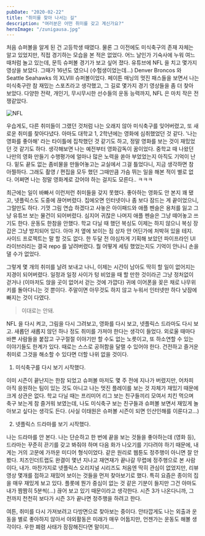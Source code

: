 ```yaml
---
pubDate: "2020-02-22"
title: "취미를 찾아 나서는 길"
description: "여러분은 어떤 취미를 갖고 계신가요?"
heroImage: "/zunigausa.jpg"
---
```


처음 슈퍼볼을 알게 된 건 고등학생 때였다. 물론 그 이전에도 미식축구의 존재 자체는 알고 있었지만, 직접 경기하는 모습을 본 적은 없었다. 어느 날인가 기숙사에 누워 여느 때처럼 놀고 있는데, 문득 슈퍼볼 경기가 보고 싶어 졌다. 유튜브에 NFL 을 치고 몇가지 영상을 보았다. 그때가 16년도 였으니 (수험생이었는데...) Denver Broncos 와 Seattle Seahawks 의 XLVIII 슈퍼볼이었다. 페이튼 매닝의 멋진 패스들을 보면서 나는 미식축구란 참 재밌는 스포츠라고 생각했고, 그 길로 몇가지 경기 영상들을 좀 더 찾아 보았다. 다양한 전략, 개인기, 무시무시한 선수들의 운동 능력까지, NFL 은 마치 작은 전쟁같았다.

![NFL](/zunigausa.jpg)

우습게도, 다른 취미들이 그랬던 것처럼 나는 오래지 않아 미식축구를 잊어버렸고, 또 새로운 취미를 찾아다녔다. 아마도 대학교 1, 2학년에는 영화에 심취했었던 것 같다. '나는 영화를 좋아해' 라는 타이틀에 집착했던 것 같기도 하고, 정말 영화를 보는 것이 재밌었던 것 같기도 하다. 생각해보면 나는 예전부터 영화감독이 꿈이었다. 중학교 때 나왔던 나만의 영화 만들기 수행평가에 얼마나 많은 노력을 쏟아 부었었는지 아직도 기억이 난다. 밑도 끝도 없는 좀비물을 만들어놓고는 교실에서 그걸 틀었다니, 지금 생각하면 참 아찔하다. 그래도 촬영 / 편집을 모두 했던 그때만큼 가슴 뛰는 일을 해본 적이 별로 없다. 어쩌면 나는 정말 영화계로 갔어야 하는 걸지도 모른다.. ㅋㅋㅋ

최근에는 일이 바빠서 이런저런 취미들을 갖지 못했다. 좋아하는 영화도 안 본지 꽤 됐고, 넷플릭스도 도중에 끊어버렸다. 집에오면 인터넷이나 좀 보다 잠드는 게 끝이었으니, 그럴만도 하다. 기껏 그림 연습 하겠다고 사놓은 아이패드와 애플 펜슬은 용처를 잃고 그냥 유튜브 보는 물건이 되어버렸다. 심지어 귀찮은 나머지 애플 펜슬은 그냥 떼어놓고 쓰기도 한다. 운동도 한참을 안했다. 학교 다닐 때 했던 복싱도 이제는 하지 않으니 복싱 장갑은 그냥 방치되어 있다. 아마 저 옆에 보이는 짐 상자 안 어딘가에 처박혀 있을 테지. 사이드 프로젝트는 말 할 것도 없다. 한 두달 전 야심차게 기획해 보았던 파이프라인 UI 라이브러리는 결국 repo 를 날려버렸다. 뭘 어떻게 세팅 했었는지도 기억이 안나니 손을 댈 수가 없었다.

그렇게 몇 개의 취미를 날려 보내고 나니, 이제는 시간이 남아도 딱히 할 일이 없어지는 지경이 되어버렸다. 일정과 일정 사이가 텅 비었을 때 할 만한 것이라곤 그냥 정처없이 걷거나 (이마저도 앉을 곳이 없어서 걷는 것에 가깝다) 귀에 이어폰을 꽂은 채로 나무위키를 돌아다니는 것 뿐이다. 주말이면 아무것도 하지 않고 누워서 인터넷만 하다 낮잠에 빠지는 것이 다였다.

> 이대로는 안돼.

NFL 을 다시 켜고, 그림을 다시 그려보고, 영화를 다시 보고, 넷플릭스 드라마도 다시 보고. 새롭던 새롭지 않던 하나 정도 취미를 가져야 한다는 생각이 들었다. 외로울 때마다 바쁜 사람들을 붙잡고 구구절절 이야기만 할 수도 없는 노릇이고, 또 하소연할 수 있는 이야기들도 한계가 있다. 때로는 스스로 공허함을 달랠 수 있어야 한다. 건전하고 즐거운 취미로 그것을 해소할 수 있다면 더할 나위 없을 것이다.

1. 미식축구를 다시 보기 시작했다.

이미 시즌이 끝난지는 한참 되었고 슈퍼볼 마저도 몇 주 전에 지나가 버렸지만, 어차피 아직 응원하는 팀이 있는 것도 아니고 나는 멋진 플레이를 보는 것 자체가 재밌기 때문에 크게 상관은 없다. 학교 다닐 때는 프리미어 리그 보는 친구들끼리 모여서 치킨 먹으며 축구 보는게 참 즐거워 보였는데, 나도 미식축구 보는 친구들과 슈퍼볼 보면서 재밌게 놀아보고 싶다는 생각도 든다. (사실 이태원은 슈퍼볼 시즌이 되면 인산인해를 이룬다고...)

2. 넷플릭스 드라마를 보기 시작했다.

나는 드라마를 안 본다. 나는 단순하고 한 번에 끝을 보는 것들을 좋아하는데 (영화 등), 드라마는 꾸준히 끈기를 갖고 봐줘야 하며 다음 화가 나오기를 기다려야 하기 때문에, 내게는 거의 고문에 가까운 미디어 형식이었다. 같은 원리로 웹툰도 정주행이 아니면 잘 안 봤다. 치즈인더트랩도 완결이 몇년 지나고 재연재가 끝나갈 무렵에 정주행으로 본 사람이다, 내가. 마찬가지로 넷플릭스 오리지널 시리즈도 처음엔 딱히 관심이 없었지만, 리뷰 영상 몇개를 접하고 재밌어 보이는 것들을 먼저 찾아보기로 했다. 특히 요즘은 종이의 집을 매우 재밌게 보고 있다. 플롯에 뭔가 중심이 없는 것 같은 기분이 들지만 그건 아마도 내가 짬짬히 5분씩(...) 끊어 보고 있기 때문이라고 생각한다. 시즌 3가 나온다니까, 그 전까지 천천히 보다가 시즌 3가 끝나면 정주행을 하려고 한다.

여튼, 취미를 다시 가져보려고 다방면으로 찾아보는 중이다. 안타깝게도 나는 외출과 운동을 별로 좋아하지 않아서 야외활동은 미래가 매우 어둡지만, 언젠가는 운동도 해볼 생각이다. 우한 폐렴 사태가 잠잠해진다면 말이지...
